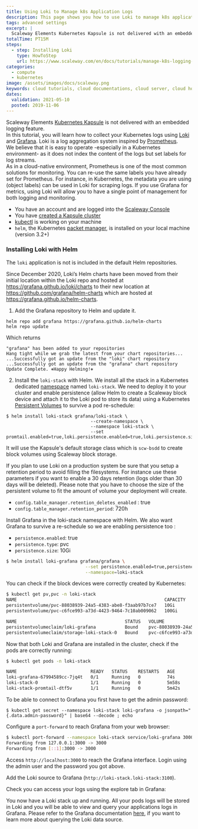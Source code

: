```yaml
---
title: Using Loki to Manage k8s Application Logs
description: This page shows you how to use Loki to manage k8s application logs
tags: advanced settings
excerpt: |
  Scaleway Elements Kubernetes Kapsule is not delivered with an embedded logging feature. In this tutorial, you will learn how to collect your Kubernetes logs using Loki and Grafana. Loki is a log aggregation system inspired by Prometheus.
totalTime: PT15M
steps:
  - step: Installing Loki
    type: HowToStep
    url: https://www.scaleway.com/en/docs/tutorials/manage-k8s-logging-loki/#-Installing-Loki
categories:
  - compute
  - kubernetes
image: /assets/images/docs/scaleway.png
keywords: cloud tutorials, cloud documentations, cloud server, cloud hosting, ubuntu server, debian server, linux server, IAAS, baremetal, scalability, kubernetes, k8s, kube, kapsule, kubernetes kapsule, logs, logging, grafana, loki, helm
dates:
  validation: 2021-05-10
  posted: 2019-11-06
---
```


Scaleway Elements [Kubernetes Kapsule](/compute/kubernetes/how-to/create-cluster) is not delivered with an embedded logging feature.  
In this tutorial, you will learn how to collect your Kubernetes logs using [Loki](https://grafana.com/oss/loki/) and [Grafana](https://grafana.com/). Loki is a log aggregation system inspired by [Prometheus](https://prometheus.io/).  
We believe that it is easy to operate -especially in a Kubernetes environment- as it does not index the content of the logs but set labels for log streams.  
As in a cloud-native environment, Prometheus is one of the most common solutions for monitoring. You can re-use the same labels you have already set for Prometheus. For instance, in Kubernetes, the metadata you are using (object labels) can be used in Loki for scraping logs. If you use Grafana for metrics, using Loki will allow you to have a single point of management for both logging and monitoring.

<Message type="requirement">

- You have an account and are logged into the [Scaleway Console](https://console.scaleway.com)
- You have [created a Kapsule cluster](/compute/kubernetes/how-to/create-cluster/)
- [kubectl](/compute/kubernetes/how-to/connect-cluster-kubectl/) is working on your machine
- `helm`, the Kubernetes [packet manager](https://helm.sh/), is installed on your local machine (version 3.2+)

</Message>

### Installing Loki with Helm

The `loki` application is not is included in the default Helm repositories.

<Message type="important">

Since December 2020, Loki’s Helm charts have been moved from their initial location within the Loki repo and hosted at https://grafana.github.io/loki/charts to their new location at https://github.com/grafana/helm-charts which are hosted at https://grafana.github.io/helm-charts.

</Message>

1. Add the Grafana repository to Helm and update it.

  ```
  helm repo add grafana https://grafana.github.io/helm-charts
  helm repo update
  ```

  Which returns

  ```
  "grafana" has been added to your repositories
  Hang tight while we grab the latest from your chart repositories...
  ...Successfully got an update from the "loki" chart repository
  ...Successfully got an update from the "grafana" chart repository
  Update Complete. ⎈Happy Helming!⎈
  ```

2. Install the `loki-stack` with Helm. We install all the stack in a Kubernetes dedicated [namespace](https://kubernetes.io/docs/concepts/overview/working-with-objects/namespaces/) named `loki-stack`. We need to deploy it to your cluster and enable persistence (allow Helm to create a Scaleway block device and attach it to the Loki pod to store its data) using a Kubernetes [Persistent Volumes](https://kubernetes.io/docs/concepts/storage/persistent-volumes/) to survive a pod re-schedule:

  ```
  $ helm install loki-stack grafana/loki-stack \
                                  --create-namespace \
                                  --namespace loki-stack \
                                  --set promtail.enabled=true,loki.persistence.enabled=true,loki.persistence.size=100Gi
  ```

  It will use the Kapsule's default storage class which is `scw-bsdd` to create block volumes using Scaleway block storage.

  If you plan to use Loki on a production system be sure that you setup a retention period to avoid filling the filesystems. For instance use these parameters if you want to enable a 30 days retention (logs older than 30 days will be deleted). Please note that you have to choose the size of the persistent volume to fit the amount of volume your deployment will create.

  - `config.table_manager.retention_deletes_enabled` : true
  - `config.table_manager.retention_period`: 720h

  Install Grafana in the loki-stack namespace with Helm. We also want Grafana to survive a re-schedule so we are enabling persistence too :

  - `persistence.enabled`: true
  - `persistence.type`: pvc
  - `persistence.size`: 10Gi

  ```bash
  $ helm install loki-grafana grafana/grafana \
                                --set persistence.enabled=true,persistence.type=pvc,persistence.size=10Gi \
                                --namespace=loki-stack
  ```

  You can check if the block devices were correctly created by Kubernetes:

  ```bash
  $ kubectl get pv,pvc -n loki-stack
  NAME                                                        CAPACITY   ACCESS MODES   RECLAIM POLICY   STATUS   CLAIM                             STORAGECLASS   REASON   AGE
  persistentvolume/pvc-88038939-24a5-4383-abe8-f3aab97b7ce7   10Gi       RWO            Delete           Bound    loki-stack/loki-grafana           scw-bssd                18s
  persistentvolume/pvc-c6fce993-a73d-4423-9464-7c10ab009062   100Gi      RWO            Delete           Bound    loki-stack/storage-loki-stack-0   scw-bssd                4m30s

  NAME                                         STATUS   VOLUME                                     CAPACITY   ACCESS MODES   STORAGECLASS   AGE
  persistentvolumeclaim/loki-grafana           Bound    pvc-88038939-24a5-4383-abe8-f3aab97b7ce7   10Gi       RWO            scw-bssd       19s
  persistentvolumeclaim/storage-loki-stack-0   Bound    pvc-c6fce993-a73d-4423-9464-7c10ab009062   100Gi      RWO            scw-bssd       5m3s
  ```

  Now that both Loki and Grafana are installed in the cluster, check if the pods are correctly running:

  ```bash
  $ kubectl get pods -n loki-stack

  NAME                            READY   STATUS    RESTARTS   AGE
  loki-grafana-67994589cc-7jq4t   0/1     Running   0          74s
  loki-stack-0                    1/1     Running   0          5m58s
  loki-stack-promtail-dtf5v       1/1     Running   0          5m42s
  ```

  To be able to connect to Grafana you first have to get the admin password:

  ```
  $ kubectl get secret --namespace loki-stack loki-grafana -o jsonpath="{.data.admin-password}" | base64 --decode ; echo
  ```

  Configure a `port-forward` to reach Grafana from your web browser:

  ```bash
  $ kubectl port-forward --namespace loki-stack service/loki-grafana 3000:80
  Forwarding from 127.0.0.1:3000 -> 3000
  Forwarding from [::1]:3000 -> 3000
  ```

  Access `http://localhost:3000` to reach the Grafana interface. Login using the admin user and the password you got above.

  <Lightbox src="scaleway-loki1.png" alt="" />

  Add the Loki source to Grafana (`http://loki-stack.loki-stack:3100`).

  <Lightbox src="scaleway-loki2.png" alt="" />

  Check you can access your logs using the explore tab in Grafana:

  <Lightbox src="scaleway-loki3.png" alt="" />

  You now have a Loki stack up and running. All your pods logs will be stored in Loki and you will be able to view and query your applications logs in Grafana. Please refer to the Grafana documentation [here](https://grafana.com/docs/features/datasources/loki/), if you want to learn more about querying the Loki data source.
